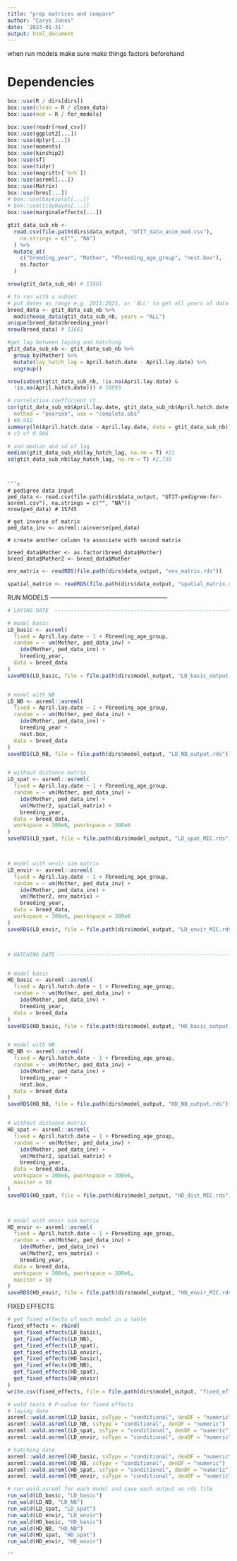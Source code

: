 ```yaml
---
title: "prep matrices and compare"
author: "Carys Jones"
date: '2023-01-31'
output: html_document
---
```


when run models make sure make things factors beforehand

# Dependencies
```r
box::use(R / dirs[dirs])
box::use(clean = R / clean_data)
box::use(mod = R / for_models)

box::use(readr[read_csv])
box::use(ggplot2[...])
box::use(dplyr[...])
box::use(moments)
box::use(kinship2)
box::use(sf)
box::use(tidyr)
box::use(magrittr[`%>%`])
box::use(asreml[...])
box::use(Matrix)
box::use(brms[...])
# box::use(bayesplot[...])
# box::use(tidybayes[...])
box::use(marginaleffects[...])
```



```r
gtit_data_sub_nb <-
  read.csv(file.path(dirs$data_output, "GTIT_data_anim_mod.csv"),
    na.strings = c("", "NA")
  ) %>%
  mutate_at(
    c("breeding_year", "Mother", "Fbreeding_age_group", "nest.box"),
    as.factor
  )

nrow(gtit_data_sub_nb) # 11661

# to run with a subset
# put dates as range e.g. 2011:2021, or 'ALL' to get all years of data
breed_data <- gtit_data_sub_nb %>%
  mod$choose_data(gtit_data_sub_nb, years = "ALL")
unique(breed_data$breeding_year)
nrow(breed_data) # 11661
```


```r

#get lag between laying and hatching
gtit_data_sub_nb <- gtit_data_sub_nb %>%
  group_by(Mother) %>%
  mutate(lay_hatch_lag = April.hatch.date - April.lay.date) %>%
  ungroup()

nrow(subset(gtit_data_sub_nb, !is.na(April.lay.date) &
  !is.na(April.hatch.date))) # 10893

# correlation coefficient r2
cor(gtit_data_sub_nb$April.lay.date, gtit_data_sub_nb$April.hatch.date,
  method = "pearson", use = "complete.obs"
) #0.952
summary(lm(April.hatch.date ~ April.lay.date, data = gtit_data_sub_nb))
# r2 of 0.906

# and median and sd of lag
median(gtit_data_sub_nb$lay_hatch_lag, na.rm = T) #21
sd(gtit_data_sub_nb$lay_hatch_lag, na.rm = T) #2.735

```


```


```r
# pedigree data input
ped_data <- read.csv(file.path(dirs$data_output, "GTIT-pedigree-for-asreml.csv"), na.strings = c("", "NA"))
nrow(ped_data) # 15745

# get inverse of matrix
ped_data_inv <- asreml::ainverse(ped_data)

# create another column to associate with second matrix

breed_data$Mother <- as.factor(breed_data$Mother)
breed_data$Mother2 <- breed_data$Mother
```


```r
env_matrix <- readRDS(file.path(dirs$data_output, "env_matrix.rds"))

spatial_matrix <- readRDS(file.path(dirs$data_output, "spatial_matrix.rds"))
```


RUN MODELS ---------------------------------------------------------


```r
# LAYING DATE  ------------------------------------------------------------

# model basic
LD_basic <- asreml(
  fixed = April.lay.date ~ 1 + Fbreeding_age_group,
  random = ~ vm(Mother, ped_data_inv) +
    ide(Mother, ped_data_inv) +
    breeding_year,
  data = breed_data
)
saveRDS(LD_basic, file = file.path(dirs$model_output, "LD_basic_output.rds"))


# model with NB
LD_NB <- asreml::asreml(
  fixed = April.lay.date ~ 1 + Fbreeding_age_group,
  random = ~ vm(Mother, ped_data_inv) +
    ide(Mother, ped_data_inv) +
    breeding_year +
    nest.box,
  data = breed_data
)
saveRDS(LD_NB, file = file.path(dirs$model_output, "LD_NB_output.rds"))


# without distance matrix
LD_spat <- asreml::asreml(
  fixed = April.lay.date ~ 1 + Fbreeding_age_group,
  random = ~ vm(Mother, ped_data_inv) +
    ide(Mother, ped_data_inv) +
    vm(Mother2, spatial_matrix) +
    breeding_year,
  data = breed_data,
  workspace = 300e6, pworkspace = 300e6
)
saveRDS(LD_spat, file = file.path(dirs$model_output, "LD_spat_MIC.rds"))



# model with envir sim matrix
LD_envir <- asreml::asreml(
  fixed = April.lay.date ~ 1 + Fbreeding_age_group,
  random = ~ vm(Mother, ped_data_inv) +
    ide(Mother, ped_data_inv) +
    vm(Mother2, env_matrix) +
    breeding_year,
  data = breed_data,
  workspace = 300e6, pworkspace = 300e6
)
saveRDS(LD_envir, file = file.path(dirs$model_output, "LD_envir_MIC.rds"))



# HATCHING DATE -----------------------------------------------------------


# model basic
HD_basic <- asreml::asreml(
  fixed = April.hatch.date ~ 1 + Fbreeding_age_group,
  random = ~ vm(Mother, ped_data_inv) +
    ide(Mother, ped_data_inv) +
    breeding_year,
  data = breed_data
)
saveRDS(HD_basic, file = file.path(dirs$model_output, "HD_basic_output.rds"))


# model with NB
HD_NB <- asreml::asreml(
  fixed = April.hatch.date ~ 1 + Fbreeding_age_group,
  random = ~ vm(Mother, ped_data_inv) +
    ide(Mother, ped_data_inv) +
    breeding_year +
    nest.box,
  data = breed_data
)
saveRDS(HD_NB, file = file.path(dirs$model_output, "HD_NB_output.rds"))


# without distance matrix
HD_spat <- asreml::asreml(
  fixed = April.hatch.date ~ 1 + Fbreeding_age_group,
  random = ~ vm(Mother, ped_data_inv) +
    ide(Mother, ped_data_inv) +
    vm(Mother2, spatial_matrix) +
    breeding_year,
  data = breed_data,
  workspace = 300e6, pworkspace = 300e6,
  maxiter = 50
)
saveRDS(HD_spat, file = file.path(dirs$model_output, "HD_dist_MIC.rds"))



# model with envir sim matrix
HD_envir <- asreml::asreml(
  fixed = April.hatch.date ~ 1 + Fbreeding_age_group,
  random = ~ vm(Mother, ped_data_inv) +
    ide(Mother, ped_data_inv) +
    vm(Mother2, env_matrix) +
    breeding_year,
  data = breed_data,
  workspace = 300e6, pworkspace = 300e6,
  maxiter = 50
)
saveRDS(HD_envir, file = file.path(dirs$model_output, "HD_envir_MIC.rds"))
```


FIXED EFFECTS 
```r
# get fixed effects of each model in a table
fixed_effects <- rbind(
  get_fixed_effects(LD_basic),
  get_fixed_effects(LD_NB),
  get_fixed_effects(LD_spat),
  get_fixed_effects(LD_envir),
  get_fixed_effects(HD_basic),
  get_fixed_effects(HD_NB),
  get_fixed_effects(HD_spat),
  get_fixed_effects(HD_envir)
)
write.csv(fixed_effects, file = file.path(dirs$model_output, "fixed_effects_table.csv"), row.names = F)

# wald tests # P-value for fixed effects
# laying date
asreml::wald.asreml(LD_basic, ssType = "conditional", denDF = "numeric")
asreml::wald.asreml(LD_NB, ssType = "conditional", denDF = "numeric")
asreml::wald.asreml(LD_spat, ssType = "conditional", denDF = "numeric")
asreml::wald.asreml(LD_envir, ssType = "conditional", denDF = "numeric")

# hatching date
asreml::wald.asreml(HD_basic, ssType = "conditional", denDF = "numeric")
asreml::wald.asreml(HD_NB, ssType = "conditional", denDF = "numeric")
asreml::wald.asreml(HD_spat, ssType = "conditional", denDF = "numeric")
asreml::wald.asreml(HD_envir, ssType = "conditional", denDF = "numeric")

# run wald.asreml for each model and save each output as rds file
run_wald(LD_basic, "LD_basic")
run_wald(LD_NB, "LD_NB")
run_wald(LD_spat, "LD_spat")
run_wald(LD_envir, "LD_envir")
run_wald(HD_basic, "HD_basic")
run_wald(HD_NB, "HD_NB")
run_wald(HD_spat, "HD_spat")
run_wald(HD_envir, "HD_envir")
```





```

